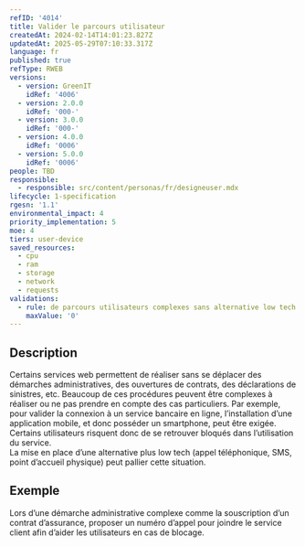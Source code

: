 ```yaml
---
refID: '4014'
title: Valider le parcours utilisateur
createdAt: 2024-02-14T14:01:23.827Z
updatedAt: 2025-05-29T07:10:33.317Z
language: fr
published: true
refType: RWEB
versions:
  - version: GreenIT
    idRef: '4006'
  - version: 2.0.0
    idRef: '000-'
  - version: 3.0.0
    idRef: '000-'
  - version: 4.0.0
    idRef: '0006'
  - version: 5.0.0
    idRef: '0006'
people: TBD
responsible:
  - responsible: src/content/personas/fr/designeuser.mdx
lifecycle: 1-specification
rgesn: '1.1'
environmental_impact: 4
priority_implementation: 5
moe: 4
tiers: user-device
saved_resources:
  - cpu
  - ram
  - storage
  - network
  - requests
validations:
  - rule: de parcours utilisateurs complexes sans alternative low tech
    maxValue: '0'
---
```


## Description

Certains services web permettent de réaliser sans se déplacer des démarches administratives, des ouvertures de contrats, des déclarations de sinistres, etc. Beaucoup de ces procédures peuvent être complexes à réaliser ou ne pas prendre en compte des cas particuliers.
Par exemple, pour valider la connexion à un service bancaire en ligne, l’installation d’une application mobile, et donc posséder un smartphone, peut être exigée. Certains utilisateurs risquent donc de se retrouver bloqués dans l’utilisation du service.\
La mise en place d’une alternative plus low tech (appel téléphonique, SMS, point d’accueil physique) peut pallier cette situation.

## Exemple

Lors d’une démarche administrative complexe comme la souscription d’un contrat d’assurance, proposer un numéro d’appel pour joindre le service client afin d’aider les utilisateurs en cas de blocage.
